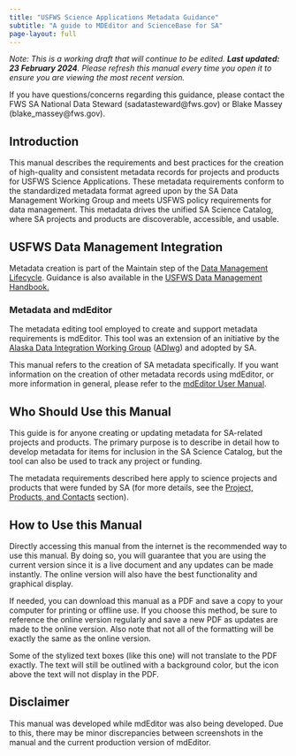 ```yaml
---
title: "USFWS Science Applications Metadata Guidance"
subtitle: "A guide to MDEditor and ScienceBase for SA"
page-layout: full
---
```

_Note: This is a working draft that will continue to be edited. 
**Last updated: 23 February 2024**. Please refresh this manual every time you 
open it to ensure you are viewing the most recent version._

If you have questions/concerns regarding this guidance, please contact the 
FWS SA National Data Steward \(sadatasteward@fws.gov\) or 
Blake Massey \(blake_massey@fws.gov\).

## Introduction

This manual describes the requirements and best practices for the creation of 
high-quality and consistent metadata records for projects and products for 
USFWS Science Applications. These metadata requirements conform to the 
standardized metadata format agreed upon by the SA Data Management Working Group 
and meets USFWS policy requirements for data management. This metadata drives 
the unified SA Science Catalog, where SA projects and products are discoverable, 
accessible, and usable.



## USFWS Data Management Integration

Metadata creation is part of the Maintain step of the [Data Management Lifecycle](https://doimspp.sharepoint.com/sites/fws-data/SitePages/Data_management_life_cycle_home.aspx).
Guidance is also available in the [USFWS Data Management Handbook.](https://doimspp.sharepoint.com/sites/fws-data/Shared%20Documents/Forms/AllItems.aspx?id=%2Fsites%2Ffws%2Ddata%2FShared%20Documents%2FDataManagementHandbook%2Epdf&parent=%2Fsites%2Ffws%2Ddata%2FShared%20Documents)

### Metadata and mdEditor

The metadata editing tool employed to create and support metadata requirements 
is mdEditor. This tool was an extension of an initiative by the [Alaska Data Integration Working Group](http://www.adiwg.org/about/) \([ADIwg](https://adiwg.gitbooks.io/mdeditor/content/GLOSSARY.html#adiwg)\) 
and adopted by SA.

This manual refers to the creation of SA metadata specifically. If you want 
information on the creation of other metadata records using mdEditor, or more 
information in general, please refer to the 
[mdEditor User Manual](https://adiwg.gitbooks.io/mdeditor/content/).

## Who Should Use this Manual

This guide is for anyone creating or updating metadata for SA-related projects 
and products. The primary purpose is to describe in detail how to develop 
metadata for items for inclusion in the SA Science Catalog, but the tool can 
also be used to track any project or funding.

The metadata requirements described here apply to science projects and products 
that were funded by SA 
\(for more details, see the [Project, Products, and Contacts](content/projects_products_contacts.qmd) section\).

## How to Use this Manual

Directly accessing this manual from the internet is the recommended way to use 
this manual. By doing so, you will guarantee that you are using the current
version since it is a live document and any updates can be made instantly. The 
online version will also have the best functionality and graphical display.

If needed, you can download this manual as a PDF and save a copy to your 
computer for printing or offline use. If you choose this method, be sure to 
reference the online version regularly and save a new PDF as updates are made 
to the online version. Also note that not all of the formatting will be exactly 
the same as the online version.

:::{.callout-note}
Some of the stylized text boxes \(like this one\) will not translate to the PDF 
exactly. The text will still be outlined with a background color, but the icon 
above the text will not display in the PDF.
:::

## Disclaimer

This manual was developed while mdEditor was also being developed. Due to this, 
there may be minor discrepancies between screenshots in the manual and the 
current production version of mdEditor.

